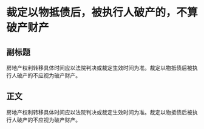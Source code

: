 # 裁定以物抵债后，被执行人破产的，不算破产财产
## 副标题
房地产权利转移具体时间应以法院判决或裁定生效时间为准。裁定以物抵债后被执行人破产的不应视为破产财产。
## 正文
房地产权利转移具体时间应以法院判决或裁定生效时间为准。裁定以物抵债后被执行人破产的不应视为破产财产。